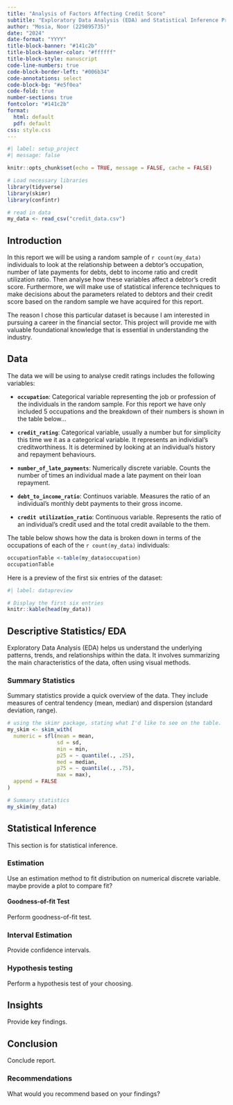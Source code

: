 ```yaml
---
title: "Analysis of Factors Affecting Credit Score" 
subtitle: "Exploratory Data Analysis (EDA) and Statistical Inference Project (STAS102)" 
author: "Mosia, Noor (229895735)" 
date: "2024" 
date-format: "YYYY" 
title-block-banner: "#141c2b" 
title-block-banner-color: "#ffffff" 
title-block-style: manuscript 
code-line-numbers: true 
code-block-border-left: "#006b34" 
code-annotations: select 
code-block-bg: "#e5f0ea" 
code-fold: true
number-sections: true 
fontcolor: "#141c2b" 
format:    
  html: default   
  pdf: default 
css: style.css 
---
```


```r
#| label: setup_project  
#| message: false

knitr::opts_chunk$set(echo = TRUE, message = FALSE, cache = FALSE) 

# Load necessary libraries
library(tidyverse)
library(skimr)
library(confintr)

# read in data
my_data <- read_csv("credit_data.csv")

```

## Introduction

In this report we will be using a random sample of `r count(my_data)` individuals to look at the relationship between a debtor's occupation, number of late payments for debts, debt to income ratio and credit utilization ratio. Then analyse how these variables affect a debtor's credit score.
Furthermore, we will make use of statistical inference techniques to make decisions about the parameters related to debtors and their credit score based on the random sample we have acquired for this report.

The reason I chose this particular dataset is because I am interested in pursuing a career in the financial sector. This project will provide me with valuable foundational knowledge that is essential in understanding the  industry.

## Data

The data we will be using to analyse credit ratings includes the following variables:

-   **`occupation`**: Categorical variable representing the job or profession of the individuals in the random sample. 
For this report we have only included 5 occupations and the breakdown of their numbers is shown in the table below...

-   **`credit_rating`**: Categorical variable, usually a number but for simplicity this time we it as a categorical variable. It represents an individial's creditworthiness. It is determined by looking at an individual's history and repayment behaviours.

-   **`number_of_late_payments`**: Numerically discrete variable. Counts the number of times an individual made a late payment on their loan repayment.

-   **`debt_to_income_ratio`**: Continuos variable. Measures the ratio of an individual's monthly debt payments to their gross income.

-   **`credit utilization_ratio`**: Continuous variable. Represents the ratio of an individual's credit used and the total credit available to the them.

The table below shows how the data is broken down in terms of the occupations of each of the `r count(my_data)` individuals:

```r
occupationTable <-table(my_data$occupation)
occupationTable
```

Here is a preview of the first six entries of the dataset:
```r
#| label: datapreview 

# Display the first six entries
knitr::kable(head(my_data))

```

## Descriptive Statistics/ EDA

Exploratory Data Analysis (EDA) helps us understand the underlying patterns, trends, and relationships within the data. It involves summarizing the main characteristics of the data, often using visual methods.


### Summary Statistics


Summary statistics provide a quick overview of the data. They include measures of central tendency (mean, median) and dispersion (standard deviation, range).

```r

# using the skimr package, stating what I'd like to see on the table.
my_skim <- skim_with(
  numeric = sfl(mean = mean, 
                sd = sd, 
                min = min, 
                p25 = ~ quantile(., .25),
                med = median,
                p75 = ~ quantile(., .75),
                max = max),
  append = FALSE
)

# Summary statistics
my_skim(my_data)
```



## Statistical Inference

This section is for statistical inference.

### Estimation

Use an estimation method to fit distribution on numerical discrete variable. maybe provide a plot to compare fit?

#### Goodness-of-fit Test

Perform goodness-of-fit test.

### Interval Estimation

Provide confidence intervals.

### Hypothesis testing

Perform a hypothesis test of your choosing.

## Insights

Provide key findings.

## Conclusion

Conclude report.

### Recommendations

What would you recommend based on your findings?
